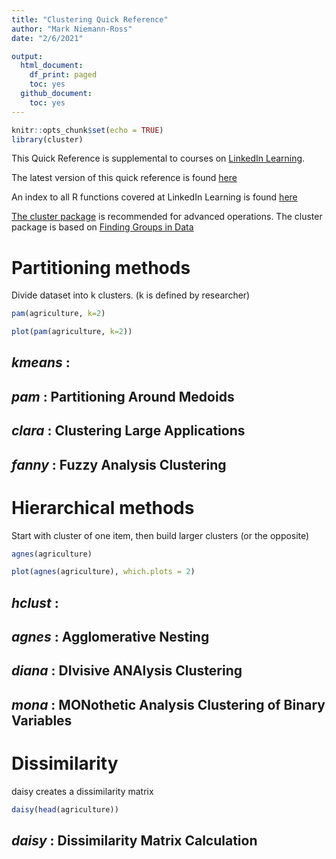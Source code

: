 ```yaml
---
title: "Clustering Quick Reference"
author: "Mark Niemann-Ross"
date: "2/6/2021"

output:
  html_document:
    df_print: paged
    toc: yes
  github_document:
    toc: yes
---
```


```r
knitr::opts_chunk$set(echo = TRUE)
library(cluster)

```


This Quick Reference is supplemental to courses on [LinkedIn Learning](https://www.linkedin.com/learning/r-for-data-science-lunchbreak-lessons/).

The latest version of this quick reference is found [here](http://niemannross.com/link/rclusterqref)

An index to all R functions covered at LinkedIn Learning is found [here](http://niemannross.com/link/rindex)

[The cluster package](https://cran.r-project.org/web/packages/cluster/index.html) is recommended for advanced operations. The cluster package is based on [Finding Groups in Data](https://onlinelibrary.wiley.com/doi/book/10.1002/9780470316801) 

# Partitioning methods
Divide dataset into k clusters. (k is defined by researcher)

```r
pam(agriculture, k=2)
```


```r
plot(pam(agriculture, k=2))
```

## *kmeans* :
## *pam* : Partitioning Around Medoids
## *clara* : Clustering Large Applications
## *fanny* : Fuzzy Analysis Clustering


# Hierarchical methods
Start with cluster of one item, then build larger clusters (or the opposite)

```r
agnes(agriculture)
```


```r
plot(agnes(agriculture), which.plots = 2)
```

## *hclust* : 
## *agnes* : Agglomerative Nesting
## *diana* : DIvisive ANAlysis Clustering
## *mona* : MONothetic Analysis Clustering of Binary Variables

# Dissimilarity

daisy creates a dissimilarity matrix
```r
daisy(head(agriculture))
```

## *daisy* : Dissimilarity Matrix Calculation




